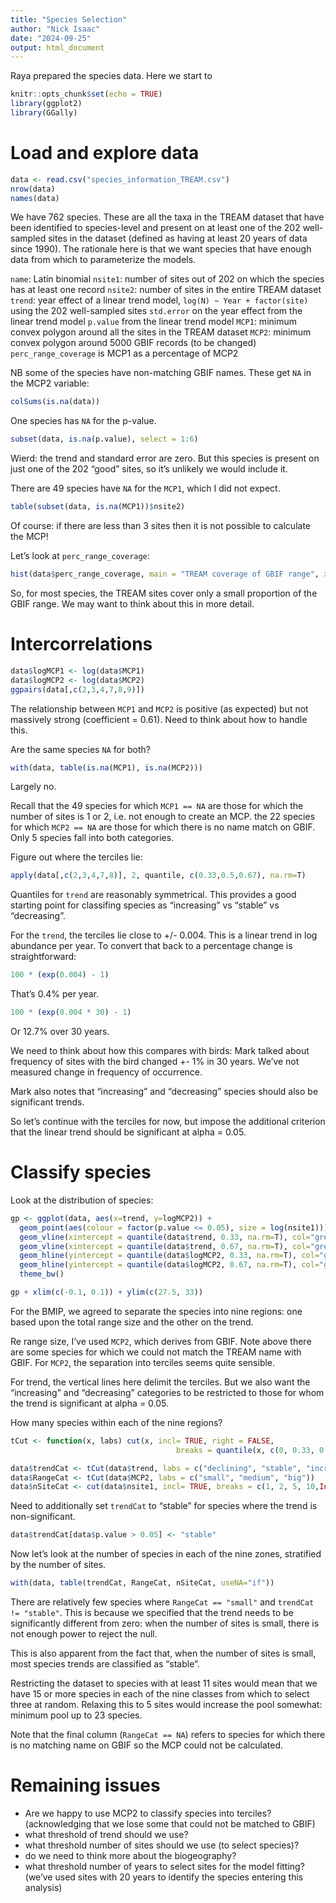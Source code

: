 ---
title: "Species Selection"
author: "Nick Isaac"
date: "2024-09-25"
output: html_document
---

Raya prepared the species data. Here we start to 

```{r setup, include=FALSE}
knitr::opts_chunk$set(echo = TRUE)
library(ggplot2)
library(GGally)
```

# Load and explore data

```{r}
data <- read.csv("species_information_TREAM.csv")
nrow(data)
names(data)
```

We have 762 species. These are all the taxa in the TREAM dataset that have been identified to species-level and present on at least one of the 202 well-sampled sites in the dataset (defined as having at least 20 years of data since 1990). The rationale here is that we want species that have enough data from which to parameterize the models.

`name`: Latin binomial
`nsite1`: number of sites out of 202 on which the species has at least one record
`nsite2`: number of sites in the entire TREAM dataset
`trend`: year effect of a linear trend model, `log(N) ~ Year + factor(site)` using the 202 well-sampled sites
`std.error` on the year effect from the linear trend model
`p.value` from the linear trend model
`MCP1`: minimum convex polygon around all the sites in the TREAM dataset 
`MCP2`: minimum convex polygon around 5000 GBIF records (to be changed) 
`perc_range_coverage` is MCP1 as a percentage of MCP2

NB some of the species have non-matching GBIF names. These get `NA` in the MCP2 variable:
```{r}
colSums(is.na(data))
```

One species has `NA` for the p-value.
```{r}
subset(data, is.na(p.value), select = 1:6)
```

Wierd: the trend and standard error are zero. But this species is present on just one of the 202 "good" sites, so it's unlikely we would include it.


There are 49 species have `NA` for the `MCP1`, which I did not expect.
```{r}
table(subset(data, is.na(MCP1))$nsite2)
```

Of course: if there are less than 3 sites then it is not possible to calculate the MCP!

Let's look at `perc_range_coverage`:
```{r}
hist(data$perc_range_coverage, main = "TREAM coverage of GBIF range", xlab = "percentage coverage")
```

So, for most species, the TREAM sites cover only a small proportion of the GBIF range. We may want to think about this in more detail.


# Intercorrelations
```{r, fig.width=10, fig.height = 4, echo = FALSE}
data$logMCP1 <- log(data$MCP1)
data$logMCP2 <- log(data$MCP2)
ggpairs(data[,c(2,3,4,7,8,9)])
```

The relationship between `MCP1` and `MCP2` is positive (as expected) but not massively strong (coefficient = 0.61). Need to think about how to handle this.

Are the same species `NA` for both?
```{r}
with(data, table(is.na(MCP1), is.na(MCP2)))
```

Largely no. 

Recall that the 49 species for which `MCP1 == NA` are those for which the number of sites is 1 or 2, i.e. not enough to create an MCP. the 22 species for which `MCP2 == NA` are those for which there is no name match on GBIF. Only 5 species fall into both categories.


Figure out where the terciles lie:
```{r}
apply(data[,c(2,3,4,7,8)], 2, quantile, c(0.33,0.5,0.67), na.rm=T)
```

Quantiles for `trend` are reasonably symmetrical. This provides a good starting point for classifing species as "increasing" vs "stable" vs "decreasing".

For the `trend`, the terciles lie close to +/- 0.004. This is a linear trend in log abundance per year. To convert that back to a percentage change is straightforward:
```{r}
100 * (exp(0.004) - 1)
```

That's 0.4% per year.
```{r}
100 * (exp(0.004 * 30) - 1)
```

Or 12.7% over 30 years. 

We need to think about how this compares with birds: Mark talked about frequency of sites with the bird changed +- 1% in 30 years. We've not measured change in frequency of occurrence. 

Mark also notes that "increasing" and "decreasing" species should also be significant trends.

So let's continue with the terciles for now, but impose the additional criterion that the linear trend should be significant at alpha = 0.05.


# Classify species
Look at the distribution of species:
```{r, fig.width=10}
gp <- ggplot(data, aes(x=trend, y=logMCP2)) +
  geom_point(aes(colour = factor(p.value <= 0.05), size = log(nsite1))) +
  geom_vline(xintercept = quantile(data$trend, 0.33, na.rm=T), col="grey") +
  geom_vline(xintercept = quantile(data$trend, 0.67, na.rm=T), col="grey") +
  geom_hline(yintercept = quantile(data$logMCP2, 0.33, na.rm=T), col="grey") +
  geom_hline(yintercept = quantile(data$logMCP2, 0.67, na.rm=T), col="grey") +
  theme_bw()

gp + xlim(c(-0.1, 0.1)) + ylim(c(27.5, 33))
```

For the BMIP, we agreed to separate the species into nine regions: one based upon the total range size and the other on the trend.

Re range size, I've used `MCP2`, which derives from GBIF. Note above there are some species for which we could not match the TREAM name with GBIF. For `MCP2`, the separation into terciles seems quite sensible.

For trend, the vertical lines here delimit the terciles. But we also want the "increasing" and "decreasing" categories to be restricted to those for whom the trend is significant at alpha = 0.05.

How many species within each of the nine regions? 
```{r}
tCut <- function(x, labs) cut(x, incl= TRUE, right = FALSE,
                                     breaks = quantile(x, c(0, 0.33, 0.67, 1), na.rm = TRUE), labels = labs)

data$trendCat <- tCut(data$trend, labs = c("declining", "stable", "increasing"))
data$RangeCat <- tCut(data$MCP2, labs = c("small", "medium", "big"))
data$nSiteCat <- cut(data$nsite1, incl= TRUE, breaks = c(1, 2, 5, 10,Inf), labels=c("1-2", "3-5","6-10", "11+"))
```

Need to additionally set `trendCat` to "stable" for species where the trend is non-significant.

```{r}
data$trendCat[data$p.value > 0.05] <- "stable"
```

Now let's look at the number of species in each of the nine zones, stratified by the number of sites.
```{r}
with(data, table(trendCat, RangeCat, nSiteCat, useNA="if"))
```

There are relatively few species where `RangeCat == "small"` and `trendCat != "stable"`. This is because we specified that the trend needs to be significantly different from zero: when the number of sites is small, there is not enough power to reject the null.

This is also apparent from the fact that, when the number of sites is small, most species trends are classified as "stable".

Restricting the dataset to species with at least 11 sites would mean that we have 15 or more species in each of the nine classes from which to select three at random. Relaxing this to 5 sites would increase the pool somewhat: minimum pool up to 23 species.

Note that the final column (`RangeCat == NA`) refers to species for which there is no matching name on GBIF so the MCP could not be calculated.


# Remaining issues
 - Are we happy to use MCP2 to classify species into terciles? (acknowledging that we lose some that could not be matched to GBIF)
 - what threshold of trend should we use?
 - what threshold number of sites should we use (to select species)?
 - do we need to think more about the biogeography?
 - what threshold number of years to select sites for the model fitting? (we've used sites with 20 years to identify the species entering this analysis)

